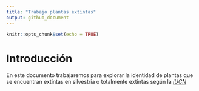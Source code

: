 ```yaml
---
title: "Trabajo plantas extintas"
output: github_document
---
```


```r
knitr::opts_chunk$set(echo = TRUE)
```

# Introducción

En este documento trabajaremos para explorar la identidad de plantas que se encuentran extintas en silvestria o totalmente extintas según la [*IUCN*](https://www.iucnredlist.org/)



